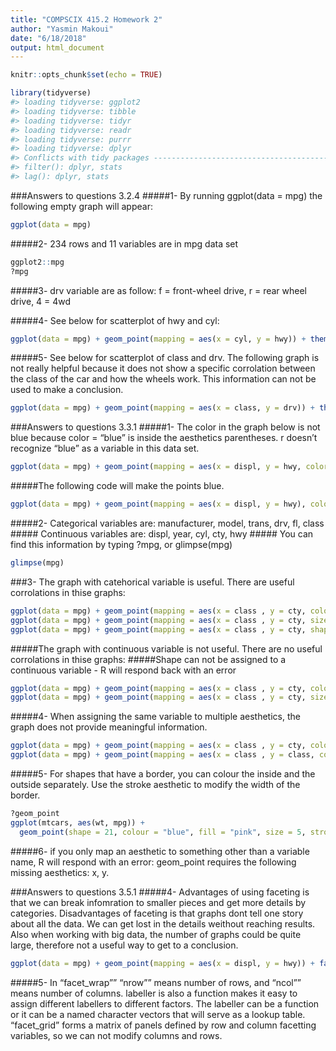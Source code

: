```yaml
---
title: "COMPSCIX 415.2 Homework 2"
author: "Yasmin Makoui"
date: "6/18/2018"
output: html_document
---
```


```r
knitr::opts_chunk$set(echo = TRUE)
```

```r
library(tidyverse)
#> loading tidyverse: ggplot2
#> loading tidyverse: tibble
#> loading tidyverse: tidyr
#> loading tidyverse: readr
#> loading tidyverse: purrr
#> loading tidyverse: dplyr
#> Conflicts with tidy packages -------------------------------------------
#> filter(): dplyr, stats
#> lag(): dplyr, stats 
```
###Answers to questions 3.2.4 
#####1- By running ggplot(data = mpg) the following empty graph will appear: 
```r
ggplot(data = mpg)
```

#####2- 234 rows and 11 variables are in mpg data set
```r
ggplot2::mpg
?mpg
```

#####3- drv variable are as follow: f = front-wheel drive, r = rear wheel drive, 4 = 4wd

#####4- See below for scatterplot of hwy and cyl:
```r
ggplot(data = mpg) + geom_point(mapping = aes(x = cyl, y = hwy)) + theme_bw()
```

#####5- See below for scatterplot of class and drv. The following graph is not really helpful because it does not show a specific corrolation between the class of the car and how the wheels work. This information can not be used to make a conclusion. 
```r
ggplot(data = mpg) + geom_point(mapping = aes(x = class, y = drv)) + theme_bw()
```

###Answers to questions 3.3.1
#####1- The color in the graph below is not blue because color = "blue" is inside the aesthetics parentheses. r doesn't recognize "blue" as a variable in this data set.
```r
ggplot(data = mpg) + geom_point(mapping = aes(x = displ, y = hwy, color = "blue")) + theme_bw()
```
#####The following code will make the points blue.
```r
ggplot(data = mpg) + geom_point(mapping = aes(x = displ, y = hwy), color = "blue") +theme_bw()
```

#####2- Categorical variables are: manufacturer, model, trans, drv, fl, class
##### Continuous variables are: displ, year, cyl, cty, hwy
##### You can find this information by typing ?mpg, or glimpse(mpg)
```r
glimpse(mpg)
```

###3- The graph with catehorical variable is useful. There are useful corrolations in thise graphs:
```r
ggplot(data = mpg) + geom_point(mapping = aes(x = class , y = cty, color = trans)) +theme_bw() + ggtitle("With Categorical Variable - Color")
ggplot(data = mpg) + geom_point(mapping = aes(x = class , y = cty, size = trans)) +theme_bw() + ggtitle("With Categorical Variable - Size")
ggplot(data = mpg) + geom_point(mapping = aes(x = class , y = cty, shape = trans)) +theme_bw() + ggtitle("With Categorical Variable - Shape")

```

#####The graph with continuous variable is not useful. There are no useful corrolations in thise graphs: 
#####Shape can not be assigned to a continuous variable - R will respond back with an error
```r
ggplot(data = mpg) + geom_point(mapping = aes(x = class , y = cty, color = displ)) +theme_bw() + ggtitle("With Continuous Variable - Color")
ggplot(data = mpg) + geom_point(mapping = aes(x = class , y = cty, size = displ)) +theme_bw() + ggtitle("With Continuous Variable - Size")
```

#####4- When assigning the same variable to multiple aesthetics, the graph does not provide meaningful information. 
```r
ggplot(data = mpg) + geom_point(mapping = aes(x = class , y = cty, color = class)) +theme_bw() + ggtitle("With Continuous Variable - Color")
ggplot(data = mpg) + geom_point(mapping = aes(x = class , y = class, color = class)) +theme_bw() + ggtitle("With Continuous Variable - Color")
```

#####5- For shapes that have a border, you can colour the inside and the outside separately. Use the stroke aesthetic to modify the width of the border.
```r
?geom_point
ggplot(mtcars, aes(wt, mpg)) +
  geom_point(shape = 21, colour = "blue", fill = "pink", size = 5, stroke = 2) + theme_bw()
```

#####6- if you only map an aesthetic to something other than a variable name, R will respond with an error: geom_point requires the following missing aesthetics: x, y.

###Answers to questions 3.5.1
#####4- Advantages of using faceting is that we can break infomration to smaller pieces and get more details by categories. Disadvantages of faceting is that graphs dont tell one story about all the data. We can get lost in the details weithout reaching results. Also when working with big data, the number of graphs could be quite large, therefore not a useful way to get to a conclusion. 
```r
ggplot(data = mpg) + geom_point(mapping = aes(x = displ, y = hwy)) + facet_wrap(~ class, nrow = 2)
```

#####5- In "facet_wrap"" "nrow"" means number of rows, and "ncol"" means number of columns. labeller is also a function makes it easy to assign different labellers to different factors. The labeller can be a function or it can be a named character vectors that will serve as a lookup table. "facet_grid" forms a matrix of panels defined by row and column facetting variables, so we can not modify columns and rows.

